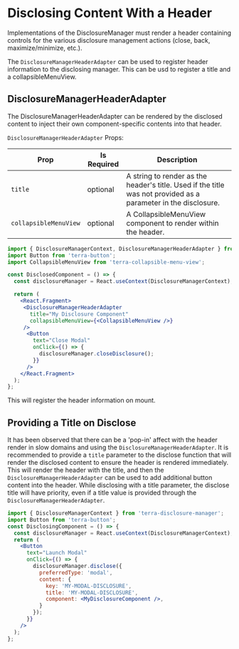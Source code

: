 
<Badge />

# Disclosing Content With a Header
Implementations of the DisclosureManager must render a header containing controls for the various disclosure management actions (close, back, maximize/minimize, etc.). 

The `DisclosureManagerHeaderAdapter` can be used to register header information to the disclosing manager. This can be usd to register a title and a collapsibleMenuView.

## DisclosureManagerHeaderAdapter

The DisclosureManagerHeaderAdapter can be rendered by the disclosed content to inject their own component-specific contents into that header.

`DisclosureManagerHeaderAdapter` Props:

|Prop|Is Required|Description|
|---|---|---|
|`title`|optional|A string to render as the header's title. Used if the title was not provided as a parameter in the disclosure.|
|`collapsibleMenuView`|optional|A CollapsibleMenuView component to render within the header.|

```jsx
import { DisclosureManagerContext, DisclosureManagerHeaderAdapter } from 'terra-disclosure-manager';
import Button from 'terra-button';
import CollapsibleMenuView from 'terra-collapsible-menu-view';

const DisclosedComponent = () => {
  const disclosureManager = React.useContext(DisclosureManagerContext);

  return (
    <React.Fragment>
     <DisclosureManagerHeaderAdapter
       title="My Disclosure Component"
       collapsibleMenuView={<CollapsibleMenuView />}
     />
      <Button
        text="Close Modal"
        onClick={() => {
          disclosureManager.closeDisclosure();
        }}
      />
    </React.Fragment>
  );
};
```

This will register the header information on mount.

## Providing a Title on Disclose
It has been observed that there can be a 'pop-in' affect with the header render in slow domains and using the `DisclosureManagerHeaderAdapter`. It is recommended to provide a `title` parameter to the disclose function that will render the disclosed content to ensure the header is rendered immediately. This will render the header with the title, and then the `DisclosureManagerHeaderAdapter` can be used to add additional button content into the header. While disclosing with a title parameter, the disclose title will have priority, even if a title value is provided through the `DisclosureManagerHeaderAdapter`.

```jsx
import { DisclosureManagerContext } from 'terra-disclosure-manager';
import Button from 'terra-button';
const DisclosingComponent = () => {
  const disclosureManager = React.useContext(DisclosureManagerContext);
  return (
    <Button
      text="Launch Modal"
      onClick={() => {
        disclosureManager.disclose({
          preferredType: 'modal',
          content: {
            key: 'MY-MODAL-DISCLOSURE',
            title: 'MY-MODAL-DISCLOSURE',
            component: <MyDisclosureComponent />,
          }
        });
      }}
    />
  );
};
```